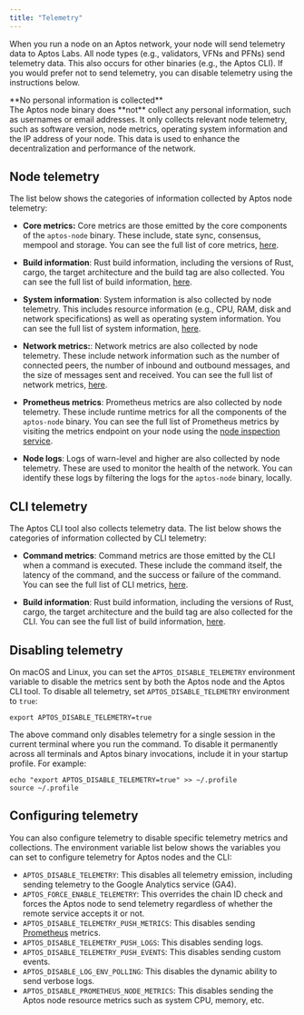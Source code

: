 ```yaml
---
title: "Telemetry"
---
```







When you run a node on an Aptos network, your node will send telemetry data to Aptos Labs. All node types
(e.g., validators, VFNs and PFNs) send telemetry data. This also occurs for other binaries (e.g., the Aptos CLI).
If you would prefer not to send telemetry, you can disable telemetry using the instructions below.

<Aside type="note">
  **No personal information is collected**<br />
  The Aptos node binary does **not** collect any personal information, such as usernames or email addresses.
  It only collects relevant node telemetry, such as software version, node metrics, operating system information and the IP
  address of your node. This data is used to enhance the decentralization and performance of the network.
</Aside>

## Node telemetry

The list below shows the categories of information collected by Aptos node telemetry:

- **Core metrics:** Core metrics are those emitted by the core components of the `aptos-node` binary. These include,
  state sync, consensus, mempool and storage. You can see the full list of core metrics,
  [here](https://github.com/aptos-labs/aptos-core/blob/main/crates/aptos-telemetry/src/core_metrics.rs#L14-L29).

- **Build information**: Rust build information, including the versions of Rust, cargo, the target architecture and
  the build tag are also collected. You can see the full list of build information, [here](https://github.com/aptos-labs/aptos-core/blob/main/crates/aptos-build-info/src/lib.rs#L8-L20).

- **System information**: System information is also collected by node telemetry. This includes resource information
  (e.g., CPU, RAM, disk and network specifications) as well as operating system information. You can see the full list of
  system information, [here](https://github.com/aptos-labs/aptos-core/blob/main/crates/aptos-telemetry/src/system_information.rs#L14-L32).

- **Network metrics:**: Network metrics are also collected by node telemetry. These include network information such as
  the number of connected peers, the number of inbound and outbound messages, and the size of messages sent and received.
  You can see the full list of network metrics, [here](https://github.com/aptos-labs/aptos-core/blob/main/crates/aptos-telemetry/src/network_metrics.rs#L12-L17).

- **Prometheus metrics**: Prometheus metrics are also collected by node telemetry. These include runtime metrics
  for all the components of the `aptos-node` binary. You can see the full list of Prometheus metrics by visiting the
  metrics endpoint on your node using the [node inspection service](/network/nodes/measure/node-inspection-service).

- **Node logs**: Logs of warn-level and higher are also collected by node telemetry. These are used to monitor the
  health of the network. You can identify these logs by filtering the logs for the `aptos-node` binary, locally.

## CLI telemetry

The Aptos CLI tool also collects telemetry data. The list below shows the categories of information collected by
CLI telemetry:

- **Command metrics**: Command metrics are those emitted by the CLI when a command is executed. These
  include the command itself, the latency of the command, and the success or failure of the command. You can see
  the full list of CLI metrics,
  [here](https://github.com/aptos-labs/aptos-core/blob/main/crates/aptos-telemetry/src/cli_metrics.rs#L12-L15).

- **Build information**: Rust build information, including the versions of Rust, cargo, the target architecture and
  the build tag are also collected for the CLI. You can see the full list of build information, [here](https://github.com/aptos-labs/aptos-core/blob/main/crates/aptos-build-info/src/lib.rs#L8-L20).

## Disabling telemetry

On macOS and Linux, you can set the `APTOS_DISABLE_TELEMETRY` environment variable to disable the metrics sent by
both the Aptos node and the Aptos CLI tool. To disable all telemetry, set `APTOS_DISABLE_TELEMETRY` environment to `true`:

```shellscript filename="Terminal"
export APTOS_DISABLE_TELEMETRY=true
```

The above command only disables telemetry for a single session in the current terminal where you run the command.
To disable it permanently across all terminals and Aptos binary invocations, include it in your startup profile.
For example:

```shellscript filename="Terminal"
echo "export APTOS_DISABLE_TELEMETRY=true" >> ~/.profile
source ~/.profile
```

## Configuring telemetry

You can also configure telemetry to disable specific telemetry metrics and collections. The environment variable
list below shows the variables you can set to configure telemetry for Aptos nodes and the CLI:

- `APTOS_DISABLE_TELEMETRY`: This disables all telemetry emission, including sending telemetry to the Google Analytics service (GA4).
- `APTOS_FORCE_ENABLE_TELEMETRY`: This overrides the chain ID check and forces the Aptos node to send telemetry regardless of whether the remote service accepts it or not.
- `APTOS_DISABLE_TELEMETRY_PUSH_METRICS`: This disables sending [Prometheus](https://prometheus.io/) metrics.
- `APTOS_DISABLE_TELEMETRY_PUSH_LOGS`: This disables sending logs.
- `APTOS_DISABLE_TELEMETRY_PUSH_EVENTS`: This disables sending custom events.
- `APTOS_DISABLE_LOG_ENV_POLLING`: This disables the dynamic ability to send verbose logs.
- `APTOS_DISABLE_PROMETHEUS_NODE_METRICS`: This disables sending the Aptos node resource metrics such as system CPU, memory, etc.
